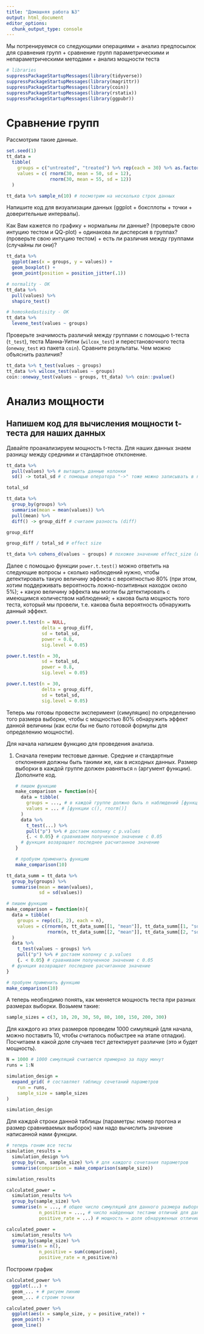 ```yaml
---
title: "Домашняя работа №3"
output: html_document
editor_options: 
  chunk_output_type: console
---
```


Мы потренируемся со следующими операциями
+ анализ предпосылок для сравнения групп
+ сравнение групп параметрическими и непараметрическими методами
+ анализ мощности теста

```r
# libraries
suppressPackageStartupMessages(library(tidyverse))
suppressPackageStartupMessages(library(magrittr))
suppressPackageStartupMessages(library(coin))
suppressPackageStartupMessages(library(rstatix))
suppressPackageStartupMessages(library(ggpubr))
```

# Сравнение групп

Рассмотрим такие данные.

```r
set.seed(1)
tt_data = 
  tibble(
    groups = c("untreated", "treated") %>% rep(each = 30) %>% as.factor(),
    values = c( rnorm(30, mean = 50, sd = 12), 
                rnorm(30, mean = 55, sd = 12))
  )

tt_data %>% sample_n(10) # посмотрим на несколько строк данных
```

Напишите код для визуализации данных (ggplot + боксплоты + точки + доверительные интервалы). 

Как Вам кажется по графику
+ нормальны ли данные? (проверьте свою интуцию тестом и QQ-plot)
+ одинакова ли дисперсия в группах? (проверьте свою интуцию тестом)
+ есть ли различия между группами (случайны ли они)?

```r
tt_data %>% 
  ggplot(aes(x = groups, y = values)) +
  geom_boxplot() +
  geom_point(position = position_jitter(.1))

# normality - OK
tt_data %>% 
  pull(values) %>% 
  shapiro_test()

# homoskedastisity - OK
tt_data %>% 
  levene_test(values ~ groups)
```

Проверьте значимость различий между группами с помощью t-теста (`t_test`), теста Манна-Уитни (`wilcox_test`) и перестановочного теста (`oneway_test` из пакета `coin`). Сравните результаты. Чем можно объяснить различия?

```r
tt_data %>% t_test(values ~ groups)
tt_data %>% wilcox_test(values ~ groups)
coin::oneway_test(values ~ groups, tt_data) %>% coin::pvalue()
```


# Анализ мощности

## Напишем код для вычисления мощности t-теста для наших данных

Давайте проанализируем мощность t-теста. Для наших данных знаем разницу между средними и стандартное отклонение. 

```r
tt_data %>%
  pull(values) %>% # вытащить данные колонки
  sd() -> total_sd # с помощью оператора "->" тоже можно записывать в переменную!

total_sd

tt_data %>% 
  group_by(groups) %>% 
  summarise(mean = mean(values)) %>% 
  pull(mean) %>% 
  diff() -> group_diff # считаем разность (diff)

group_diff

group_diff / total_sd # effect size

tt_data %>% cohens_d(values ~ groups) # похожее значение effect_size (иначе считают pooled SD)
```

Далее с помощью функции `power.t.test()` можно ответить на следующие вопросы
+ сколько наблюдений нужно, чтобы детектировать такую величину эффекта с вероятностью 80% (при этом, хотим поддерживать вероятность ложно-позитивных находок около 5%);
+ какую величину эффекта мы могли бы детектировать с имеющимся количеством наблюдений;
+ какова была мощность того теста, который мы провели, т.е. какова была вероятность обнаружить данный эффект.

```r
power.t.test(n = NULL,
             delta = group_diff,
             sd = total_sd,
             power = 0.8,
             sig.level = 0.05)

power.t.test(n = 30,
             sd = total_sd,
             power = 0.8,
             sig.level = 0.05)

power.t.test(n = 30,
             delta = group_diff,
             sd = total_sd,
             sig.level = 0.05)
```

Теперь мы готовы провести эксперимент (симуляцию) по определению того размера выборки, чтобы с мощностью 80% обнаружить эффект данной величины (как если бы не было готовой формулы для определению мощности). 

Для начала напишем функцию для проведения анализа. 

1. Сначала генерим тестовые данные. Средние и стандартные отклонения должны быть такими же, как в исходных данных. Размер выборки в каждой группе должен равняться `n` (аргумент функции). Дополните код.

    ```r
    # пишем функцию
    make_comparison = function(n){
      data = tibble(
        groups = ..., # в каждой группе должно быть n наблюдений [функции c(), rep()]
        values = ... # [функции c(), rnorm()]
      )
      data %>% 
        t_test(...) %>% 
        pull("p") %>% # достаем колонку с p.values
        {. < 0.05} # сравниваем полученное значение с 0.05
      # функция возвращает последнее расчитанное значение
    }
    
    # пробуем применить функцию
    make_comparison(10)
    ```

```r
tt_data_summ = tt_data %>% 
  group_by(groups) %>% 
  summarise(mean = mean(values), 
            sd = sd(values))

# пишем функцию
make_comparison = function(n){
  data = tibble(
    groups = rep(c(1, 2), each = n),
    values = c(rnorm(n, tt_data_summ[[1, "mean"]], tt_data_summ[[1, "sd"]]),
               rnorm(n, tt_data_summ[[2, "mean"]], tt_data_summ[[2, "sd"]]))
  )
  data %>% 
    t_test(values ~ groups) %>% 
    pull("p") %>% # достаем колонку с p.values
    {. < 0.05} # сравниваем полученное значение с 0.05
  # функция возвращает последнее расчитанное значение
}

# пробуем применить функцию
make_comparison(10)
```

А теперь необходимо понять, как меняется мощность теста при разных размерах выборки. Возьмем такие:

```r
sample_sizes = c(3, 10, 20, 30, 50, 80, 100, 150, 200, 300)
```

Для каждого из этих размеров проведем 1000 симуляций (для начала, можно поставить 10, чтобы считалось побыстрее на этапе отладки). Посчитаем в какой доле случаев тест детектирует различие (это и будет мощность).

```r
N = 1000 # 1000 симуляций считаются примерно за пару минут
runs = 1:N

simulation_design = 
  expand_grid( # составляет таблицу сочетаний параметров
    run = runs,
    sample_size = sample_sizes
)

simulation_design
```

Для каждой строки данной таблицы (параметры: номер прогона и размер сравниваемых выборок) нам надо вычислить значение написанной нами функции.

```r
# теперь гоним все тесты
simulation_results = 
  simulation_design %>% 
  group_by(run, sample_size) %>% # для каждого сочетания параметров
  summarise(comparison = make_comparison(sample_size))

simulation_results
```

```r
calculated_power = 
  simulation_results %>% 
  group_by(sample_size) %>% 
  summarise(n = ..., # общее число симуляций для данного размера выборки
            n_positive = ..., # число найденных тестами отличий для данного размера выборки
            positive_rate = ...) # мощность = доля обнаруженных отличий
```

```r
calculated_power = 
  simulation_results %>% 
  group_by(sample_size) %>% 
  summarise(n = n(),
            n_positive = sum(comparison),
            positive_rate = n_positive/n)
```

Построим график

```r
calculated_power %>% 
  ggplot(...) +
  geom_... + # рисуем линию
  geom_... # строим точки
```

```r
calculated_power %>% 
  ggplot(aes(x = sample_size, y = positive_rate)) +
  geom_point() +
  geom_line()
```
